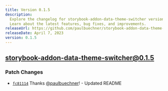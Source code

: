 ```yaml
---
title: Version 0.1.5
description:
  Explore the changelog for storybook-addon-data-theme-switcher version 0.1.5. 
  Learn about the latest features, bug fixes, and improvements.
releaseUrl: https://github.com/paulbuechner/storybook-addon-data-theme-switcher/releases/tag/v0.1.5
releaseDate: April 7, 2023
version: 0.1.5
---
```


## storybook-addon-data-theme-switcher@0.1.5

### Patch Changes

- [`fc81114`](https://github.com/paulbuechner/storybook-addon-data-theme-switcher/commit/fc81114a21cfdc28349f0247fdc5254fafd3c648)
  Thanks [@paulbuechner](https://github.com/paulbuechner)! - Updated README
